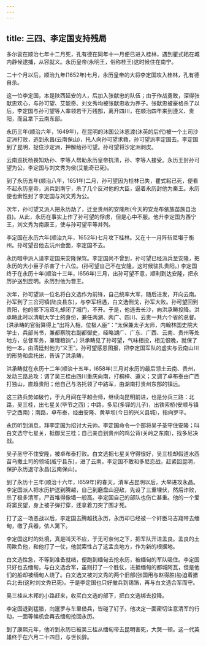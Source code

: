 ```yaml
---
---
---
```

title: 三四、李定国支持残局
---



多尔衮在顺治七年十二月死，孔有德在同年十一月便已进入桂林，遇到瞿式耜在城内静候逮捕，从容就义。永历皇帝(永明王，俗称桂王)这时候住在南宁。

二十个月以后，顺治九年(1652年)七月，永历皇帝的大将李定国攻入桂林，孔有德自杀。

这一位李定国，本是陕西延安的人，后加入张献忠的队伍；由于作战勇敢，深得张献忠欢心，与孙可望、艾能奇、刘文秀均被张献忠收为养子。张献忠被豪格杀了以后，李定国与孙可望等人率领若干万残部，离开四川，在顺治四年来到遵义、贵阳，而且拿下云南东部。

永历三年(顺治六年，1649年)，在昆明的沐国公沐恩渡(沐英的后代)被一个土司沙定洲打败，逃到永昌(云南保山)，托人向孙可望求救，孙可望派李定国去。李定国到了昆明，捉住沙定洲，押解给孙可望。孙可望将沙定洲剥皮。

云南巡抚杨畏知劝孙、李等人帮助永历皇帝抗清，孙、李等人接受。永历王封孙可望为公，李定国与刘文秀为侯(艾能奇已死)。

到了永历五年(顺治八年，1651年)二月，孙可望因为桂林已失，瞿式耜已死，便看不起永历皇帝，派兵到南宁，杀了几个反对他的大臣，逼着永历封他为秦王。永历便也索性封了李定国与刘文秀为公。

次年，孙可望又派人把永历劫了，迁至贵州的安隆所(今天的安龙布依族苗族自治县)。从此，永历在事实上作了孙可望的俘虏，但是心中不服。他升李定国为西宁王，刘文秀为南康王，使与孙可望平等并列。

李定国在永历六年(顺治九年，1652年)七月攻下桂林。又在十一月阵斩尼堪于衡州。孙可望召他去沅州会面，李定国不去。

永历暗中派人请李定国来安隆保驾。李定国尚不曾到，孙可望已经派兵至安隆，把永历的大小臣子杀害了十八位。(孙可望自己不在安隆，这时候驻扎贵阳。) 李定国终于在永历十年(顺治十三年，l656年)三月，出孙可望不意，顺利到达安隆，把永历护送到昆明。永历封他为晋王。

次年，孙可望派一位名将白文选作为前锋，自己统率大军，随后进发，开向云南。孙军到了三岔河镇(陆良县东)，与李军相遇，白文选倒戈，孙军大败。孙可望回到贵阳，他的部下冯双礼却闭了城门，不开。于是，他逃去长沙，向洪承畴投降。洪承畴此时以清朝大学士的身份，兼任两湖、两广、四川、云贵一共六个省的总督。(洪承畴的官衔算得上“出将入相，位极人臣”：“太保兼太子太师，内翰林国史院大学士，兵部尚书，兼都察院右副都御史，经略湖广、广东、广西、云南、贵州等处地方，总督军务，兼理粮饷”。) 洪承畴见了孙可望，气味相投，相见恨晚，就保了他一本，由清廷封他为“义王”。孙可望感恩图报，把李定国军队的虚实与云南山川的形势和盘托出，告诉了洪承畴，

洪承畴就在永历十二年(顺治十五年，l658年)三月对永历的最后领土云南、贵州，发动三路总攻：调了吴三桂由四川重庆向南，打桐梓、遵义；又调了卓布泰由广西打独山，直趋贵阳；他自己与洛托领了中路军，由湖南打贵州东部的镇远。

这三路兵势如破竹，于九月间在平越会师，继续向昆明前进，也是分兵三路：北路，吴三桂，出七星关(毕节之西)；中路，多尼(多铎的儿子)，出铁索桥(安顺与镇宁之西南)；南路，卓布泰，经由安隆、黄草坝(今日的兴义县城)，指向罗平。

永历听到消息，拜李定国为招讨大元帅。李定国命令一个部将吴子圣守住安隆；叫白文选守七星关，抵御吴三桂；自己亲自到贵州的鸡公背(关岭之东南)，找多尼决战。

吴子圣守不住安隆，被卓布泰打败。白文选把七星关守得很好，吴三桂却假道水西苗乌撒土司的领域(威宁县东)，进了云南。李定国不敢和多尼恋战，赶紧回昆明，保护永历退守永昌(云南保山)。

到了永历十三年(顺治十六年，l659年)的春天，清军占昆明以后，大举进攻永昌。李定国派人把水历护送到腾越，自己到磨盘山迎敌，先设了三重埋伏，然后诈败，杀了极多清军，尸首堆得像墙一般高。李定国自己的部队也伤亡甚重。他的一个爱将窦民望，身上被子弹打穿，还拿着刀突了围才死。

打了这一场恶战以后，李定国去腾越找永历，永历却已经被一个奸臣马吉翔带去缅甸，缴了兵器，依人篱下。

李定国这时的处境，真是叫天不应，于无可奈何之下，把军队开进孟良。孟良的土司欺负他，和他打了一仗，他就索性占了这孟良地方，作为新的根据地。

白文选性急，不等到准备就绪，便跑到缅甸去抢永历，被缅甸的军队吸住。李定国只好也去缅甸，与白文选合军，虽则打了一个胜仗，进抵缅甸的都城阿瓦，但是他们的船却被缅甸人烧了。白文选又被刘文秀的两个旧部(张国用与赵得胜)胁迫着撤兵北去(这时刘文秀已死)。于是李定国也只好撤兵到锡箔，再与白文选合军而守。

吴三桂从木邦的小路赶来，收买白文选的部下，把白文选绑去投降。

李定国退到猛腊，向暹罗与车里借兵，皆碰了钉子。他决定一面密切注意清军的行动，一面等候机会再去缅甸抢回永历。

到了康熙元年，他听到永历已被吴三桂从缅甸带去昆明害死，大哭一顿。这一代英雄终于在六月二十四日，与世长辞。
